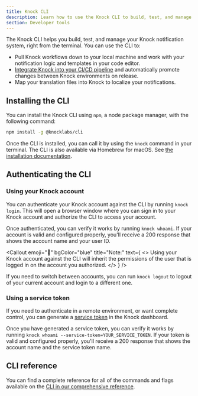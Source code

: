 ```yaml
---
title: Knock CLI
description: Learn how to use the Knock CLI to build, test, and manage your Knock notification system from the terminal.
section: Developer tools
---
```


The Knock CLI helps you build, test, and manage your Knock notification system, right from the terminal. You can use the CLI to:

- Pull Knock workflows down to your local machine and work with your notification logic and templates in your code editor.
- [Integrate Knock into your CI/CD pipeline](/developer-tools/integrating-into-cicd) and automatically promote changes between Knock environments on release.
- Map your translation files into Knock to localize your notifications.

## Installing the CLI

You can install the Knock CLI using `npm`, a node package manager, with the following command:

```bash title="Installing the Knock CLI"
npm install -g @knocklabs/cli
```

Once the CLI is installed, you can call it by using the `knock` command in your terminal. The CLI is also available via Homebrew for macOS. See [the installation documentation](/cli/overview/installation).

## Authenticating the CLI

### Using your Knock account

You can authenticate your Knock account against the CLI by running `knock login`. This will open a browser window where you can sign in to your Knock account and authorize the CLI to access your account.

Once authenticated, you can verify it works by running `knock whoami`. If your account is valid and configured properly, you'll receive a 200 response that shows the account name and your user ID.

<Callout
  emoji="🚧"
  bgColor="blue"
  title="Note:"
  text={
    <>
      Using your Knock account against the CLI will inherit the permissions of
      the user that is logged in on the account you authorized.
    </>
  }
/>

If you need to switch between accounts, you can run `knock logout` to logout of your current account and login to a different one.

### Using a service token

If you need to authenticate in a remote environment, or want complete control, you can generate a [service token](/developer-tools/service-tokens) in the Knock dashboard.

Once you have generated a service token, you can verify it works by running `knock whoami --service-token=YOUR_SERVICE_TOKEN`. If your token is valid and configured properly, you'll receive a 200 response that shows the account name and the service token name.

## CLI reference

You can find a complete reference for all of the commands and flags available on the [CLI in our comprehensive reference](/cli).
